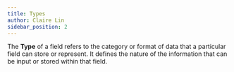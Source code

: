 ```yaml
---
title: Types
author: Claire Lin
sidebar_position: 2
---
```


<Reader text="Designer" />

The **Type** of a field refers to the category or format of data that a particular field can store or represent. It defines the nature of the information that can be input or stored within that field.

<DocCardList />
